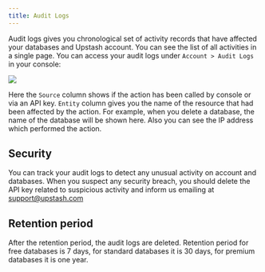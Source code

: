 ```yaml
---
title: Audit Logs
---
```


Audit logs gives you chronological set of activity records that have affected
your databases and Upstash account. You can see the list of all activities in a
single page. You can access your audit logs under `Account > Audit Logs` in your
console:

<Frame>
  <img src="/img/auditlogs/audit.png" />
</Frame>

Here the `Source` column shows if the action has been called by console or via
an API key. `Entity` column gives you the name of the resource that had been
affected by the action. For example, when you delete a database, the name of the
database will be shown here. Also you can see the IP address which performed the
action.

## Security

You can track your audit logs to detect any unusual activity on account and
databases. When you suspect any security breach, you should delete the API key
related to suspicious activity and inform us emailing at
[support@upstash.com](mailto:support@upstash.com)

## Retention period

After the retention period, the audit logs are deleted. Retention period for
free databases is 7 days, for standard databases it is 30 days, for premium
databases it is one year.
